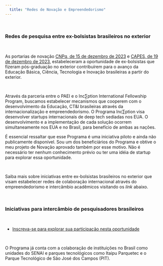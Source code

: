 ```yaml
---
  title: "Redes de Novação e Empreendedorismo"
---
```


\

### Redes de pesquisa entre ex-bolsistas brasileiros no exterior

\

As portarias de novação [CNPq, de 15 de dezembro de 2023](https://www.in.gov.br/en/web/dou/-/portaria-cnpq-n-1.594-de-15-de-dezembro-de-2023-531778458?fbclid=IwAR3yYTPMuyG_nY0lGTujLU9Dwgo2o7pl7OpqHSBs6WEIkgGQ61tfO10qrqE) e [CAPES, de 19 de dezembro de 2023](http://cad.capes.gov.br/ato-administrativo-detalhar?idAtoAdmElastic=13822), estabeleceram a oportunidade de ex-bolsistas que fizeram pós-graduação no exterior contribuírem para o avanço da Educação Básica, Ciência, Tecnologia e Inovação brasileiras a partir do exterior.

\

Através da parceria entre o PAEI e o Inc∑ption International Fellowship Program, buscamos estabelecer mecanismos que cooperem com o desenvolvimento da Educação, CT&I brasileiras através da internacionalização e empreendedorismo. O Programa Inc∑ption visa desenvolver startups internacionais de deep tech sediadas nos EUA.
O desenvolvimento e a implementação de cada solução ocorrem simultaneamente nos EUA e no Brasil, para benefício de ambas as nações.

É essencial ressaltar que esse Programa é uma iniciativa piloto e ainda não publicamente disponível. Sou um dos beneficiários do Programa e obtive o meu projeto de Novação aprovado também por esse motivo. Não é necessário ter nenhum conhecimento prévio ou ter uma idéia de startup para explorar essa oportunidade.


\

Saiba mais sobre iniciativas entre ex-bolsistas brasileiros no exterior que visam estabelecer redes de colaboração internacional através do empreendedorismo e intercâmbio acadêmicos visitando os *link* abaixo.



\

### Iniciativas para intercâmbio de pesquisadores brasileiros

\

* [Inscreva-se para explorar sua participação nesta oportunidade](https://forms.gle/c7FLFGehWEyBReas7)

\

O Programa já conta com a colaboração de instituições no Brasil como unidades do SENAI e parques tecnológicos como Itaipu Parquetec e o Parque Tecnológico de São José dos Campos (PIT).
